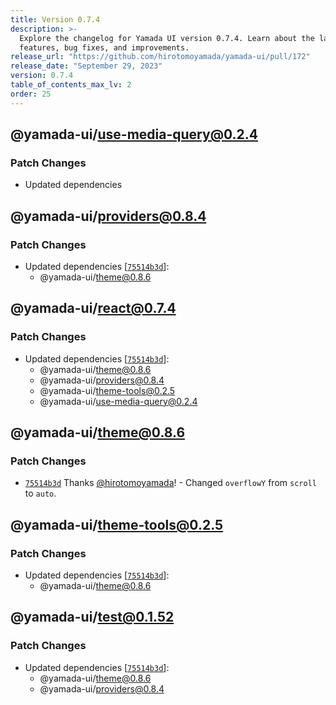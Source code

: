 ```yaml
---
title: Version 0.7.4
description: >-
  Explore the changelog for Yamada UI version 0.7.4. Learn about the latest
  features, bug fixes, and improvements.
release_url: "https://github.com/hirotomoyamada/yamada-ui/pull/172"
release_date: "September 29, 2023"
version: 0.7.4
table_of_contents_max_lv: 2
order: 25
---
```


## @yamada-ui/use-media-query@0.2.4

### Patch Changes

- Updated dependencies

## @yamada-ui/providers@0.8.4

### Patch Changes

- Updated dependencies \[[`75514b3d`](https://github.com/hirotomoyamada/yamada-ui/commit/75514b3de733c88f7800d28f47a757b484c62452)]:
  - @yamada-ui/theme@0.8.6

## @yamada-ui/react@0.7.4

### Patch Changes

- Updated dependencies \[[`75514b3d`](https://github.com/hirotomoyamada/yamada-ui/commit/75514b3de733c88f7800d28f47a757b484c62452)]:
  - @yamada-ui/theme@0.8.6
  - @yamada-ui/providers@0.8.4
  - @yamada-ui/theme-tools@0.2.5
  - @yamada-ui/use-media-query@0.2.4

## @yamada-ui/theme@0.8.6

### Patch Changes

- [`75514b3d`](https://github.com/hirotomoyamada/yamada-ui/commit/75514b3de733c88f7800d28f47a757b484c62452) Thanks [@hirotomoyamada](https://github.com/hirotomoyamada)! - Changed `overflowY` from `scroll` to `auto`.

## @yamada-ui/theme-tools@0.2.5

### Patch Changes

- Updated dependencies \[[`75514b3d`](https://github.com/hirotomoyamada/yamada-ui/commit/75514b3de733c88f7800d28f47a757b484c62452)]:
  - @yamada-ui/theme@0.8.6

## @yamada-ui/test@0.1.52

### Patch Changes

- Updated dependencies \[[`75514b3d`](https://github.com/hirotomoyamada/yamada-ui/commit/75514b3de733c88f7800d28f47a757b484c62452)]:
  - @yamada-ui/theme@0.8.6
  - @yamada-ui/providers@0.8.4
